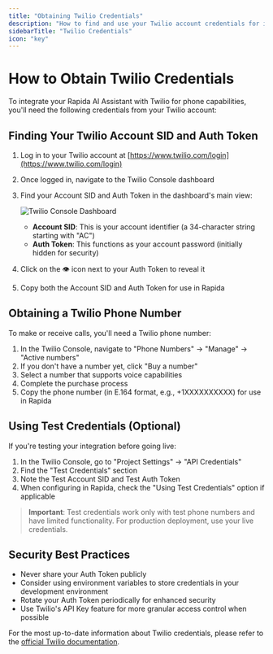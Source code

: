 ```yaml
---
title: "Obtaining Twilio Credentials"
description: "How to find and use your Twilio account credentials for integration"
sidebarTitle: "Twilio Credentials"
icon: "key"
---
```


# How to Obtain Twilio Credentials

To integrate your Rapida AI Assistant with Twilio for phone capabilities, you'll need the following credentials from your Twilio account:

## Finding Your Twilio Account SID and Auth Token

1. Log in to your Twilio account at [https://www.twilio.com/login](https://www.twilio.com/login)
2. Once logged in, navigate to the Twilio Console dashboard
3. Find your Account SID and Auth Token in the dashboard's main view:

   ![Twilio Console Dashboard](/images/twilio-account-token.png)

   - **Account SID**: This is your account identifier (a 34-character string starting with "AC")
   - **Auth Token**: This functions as your account password (initially hidden for security)

4. Click on the 👁️ icon next to your Auth Token to reveal it
5. Copy both the Account SID and Auth Token for use in Rapida

## Obtaining a Twilio Phone Number

To make or receive calls, you'll need a Twilio phone number:

1. In the Twilio Console, navigate to "Phone Numbers" → "Manage" → "Active numbers"
2. If you don't have a number yet, click "Buy a number"
3. Select a number that supports voice capabilities
4. Complete the purchase process
5. Copy the phone number (in E.164 format, e.g., +1XXXXXXXXXX) for use in Rapida

## Using Test Credentials (Optional)

If you're testing your integration before going live:

1. In the Twilio Console, go to "Project Settings" → "API Credentials"
2. Find the "Test Credentials" section
3. Note the Test Account SID and Test Auth Token
4. When configuring in Rapida, check the "Using Test Credentials" option if applicable

> **Important**: Test credentials work only with test phone numbers and have limited functionality. For production deployment, use your live credentials.

## Security Best Practices

- Never share your Auth Token publicly
- Consider using environment variables to store credentials in your development environment
- Rotate your Auth Token periodically for enhanced security
- Use Twilio's API Key feature for more granular access control when possible

For the most up-to-date information about Twilio credentials, please refer to the [official Twilio documentation](https://www.twilio.com/docs).